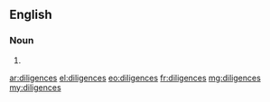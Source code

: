 ==English==

===Noun===
{{head|en|plural}}

# {{plural of|diligence|lang=en|nocat=1}}

[[ar:diligences]]
[[el:diligences]]
[[eo:diligences]]
[[fr:diligences]]
[[mg:diligences]]
[[my:diligences]]